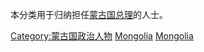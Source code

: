 本分类用于归纳担任[[蒙古国|蒙古国]][[总理|总理]]的人士。

[[Category:蒙古国政治人物|Category:蒙古国政治人物]]
[[Category:各國總理|Mongolia]]
[[Category:各国政府首脑|Mongolia]]